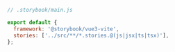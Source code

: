 ```js
// .storybook/main.js

export default {
  framework: '@storybook/vue3-vite',
  stories: ['../src/**/*.stories.@(js|jsx|ts|tsx)'],
};
```
